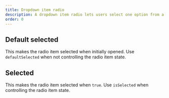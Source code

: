 ```yaml
---
title: Dropdown item radio
description: A dropdown item radio lets users select one option from a list of options.
order: 0
---
```


## Default selected

This makes the radio item selected when initially opened.
Use `defaultSelected` when not controlling the radio item state.

<Example
  Component={DropdownItemRadioDefaultSelected}
  packageName="@atlaskit/dropdown-menu"
/>

## Selected

This makes the radio item selected when `true`.
Use `isSelected` when controlling the radio item state.

<Example
  Component={DropdownItemRadioSelected}
  packageName="@atlaskit/dropdown-menu"
/>
